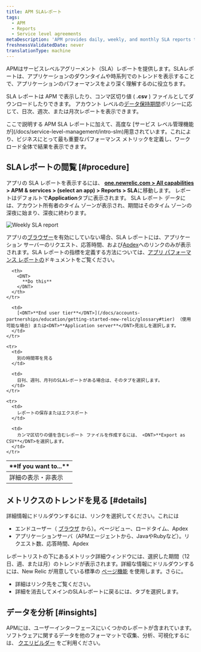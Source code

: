 ```yaml
---
title: APM SLAレポート
tags:
  - APM
  - Reports
  - Service level agreements
metaDescription: 'APM provides daily, weekly, and monthly SLA reports to view or download from the user interface.'
freshnessValidatedDate: never
translationType: machine
---
```


APMはサービスレベルアグリーメント（SLA）レポートを提供します。SLAレポートは、アプリケーションのダウンタイムや時系列でのトレンドを表示することで、アプリケーションのパフォーマンスをより深く理解するのに役立ちます。

SLA レポートは APM で表示したり、コンマ区切り値 ( <DNT>**.csv**</DNT> ) ファイルとしてダウンロードしたりできます。 アカウント レベルの[データ保持期間](/docs/subscriptions/data-retention)ポリシーに応じて、日次、週次、または月次レポートを表示できます。

<Callout variant="important">
  ここで説明する APM SLA レポートに加えて、高度な [サービス レベル管理機能 が](/docs/service-level-management/intro-slm)用意されています。これにより、ビジネスにとって最も重要なパフォーマンス メトリックを定義し、ワークロード全体で結果を表示できます。
</Callout>

## SLAレポートの閲覧 [#procedure]

アプリの SLA レポートを表示するには、 <DNT>**[one.newrelic.com > All capabilities](https://one.newrelic.com/all-capabilities) &gt; APM &amp; services &gt; (select an app) &gt; Reports &gt; SLA**</DNT>に移動します。 レポートはデフォルトで<DNT>**Application**</DNT>タブに表示されます。 SLA レポート データには、アカウント所有者のタイム ゾーンが表示され、期間はそのタイム ゾーンの深夜に始まり、深夜に終わります。

<img
  title="Weekly SLA report"
  alt="Weekly SLA report"
  src="/images/apm_screenshot-crop_weekly-sla-report.webp"
/>

アプリの[ブラウザー](/docs/new-relic-browser/page-load-timing-process)を有効にしていない場合、SLA レポートには、アプリケーション サーバーのリクエスト、応答時間、および[Apdex](/docs/site/apdex-measuring-user-satisfaction)へのリンクのみが表示されます。SLA レポートの指標を定義する方法については、[アプリ パフォーマンス レポートの](/docs/apm/reports/performance-reports)ドキュメントをご覧ください。

<table>
  <thead>
    <tr>
      <th width={200}>
        <DNT>
          **If you want to...**
        </DNT>
      </th>

      <th>
        <DNT>
          **Do this**
        </DNT>
      </th>
    </tr>
  </thead>

  <tbody>
    <tr>
      <td>
        詳細の表示・非表示
      </td>

      <td>
        [<DNT>**End user tier**</DNT>](/docs/accounts-partnerships/education/getting-started-new-relic/glossary#tier) （使用可能な場合）または<DNT>**Application server**</DNT>見出しを選択します。
      </td>
    </tr>

    <tr>
      <td>
        別の時間帯を見る
      </td>

      <td>
        日刊、週刊、月刊のSLAレポートがある場合は、そのタブを選択します。
      </td>
    </tr>

    <tr>
      <td>
        レポートの保存またはエクスポート
      </td>

      <td>
        カンマ区切りの値を含むレポート ファイルを作成するには、 <DNT>**Export as CSV**</DNT>を選択します。
      </td>
    </tr>
  </tbody>
</table>

## メトリクスのトレンドを見る [#details]

詳細情報にドリルダウンするには、リンクを選択してください。これには

* エンドユーザー（ [ブラウザ](/docs/browser/new-relic-browser/welcome-new-relic-browser/new-relic-browser) から）。ページビュー、ロードタイム、Apdex
* アプリケーションサーバ（APMエージェントから、JavaやRubyなど）。リクエスト数、応答時間、Apdex

レポートリストの下にあるメトリック詳細ウィンドウには、選択した期間（12 日、週、または月）のトレンドが表示されます。詳細な情報にドリルダウンするには、New Relic が用意している標準の [ページ機能](/docs/site/standard-dashboard-features) を使用します。さらに。

* 詳細はリンク先をご覧ください。
* 詳細を消去してメインのSLAレポートに戻るには、タブを選択します。

## データを分析 [#insights]

APMには、ユーザーインターフェースにいくつかのレポートが含まれています。ソフトウェアに関するデータを他のフォーマットで収集、分析、可視化するには、 [クエリビルダー](/docs/query-your-data/explore-query-data/query-builder/introduction-query-builder) をご利用ください。

